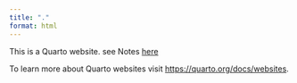 ```yaml
---
title: "."
format: html
---
```


This is a Quarto website. see Notes [here](https://doc.cying.org/note)

To learn more about Quarto websites visit <https://quarto.org/docs/websites>.
